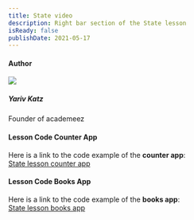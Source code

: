 ```yaml
---
title: State video
description: Right bar section of the State lesson
isReady: false
publishDate: 2021-05-17
---
```


#### Author

<Link href="/en/user/yariv-katz" className="flex mt-3 items-center">
  <div>
    <img
      src="https://avatars.githubusercontent.com/u/2714362?v=4"
      className="relative flex h-10 w-10 shrink-0 overflow-hidden rounded-full"
    />
  </div>
  <div className="ml-2 leading-tight text-sm">
    <h5 className="font-bold">Yariv Katz</h5>
    <p>Founder of academeez</p>
  </div>
</Link>

#### Lesson Code Counter App

Here is a link to the code example of the **counter app**:\
[State lesson counter app](https://codesandbox.io/p/sandbox/empty-glitter-j625vk)

#### Lesson Code Books App

Here is a link to the code example of the **books app**:\
[State lesson books app](https://codesandbox.io/p/sandbox/ecstatic-cdn-25c6wt)
